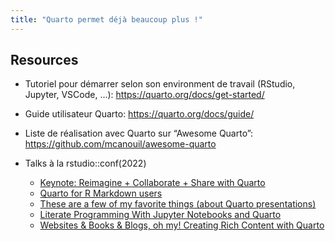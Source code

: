 ```yaml
---
title: "Quarto permet déjà beaucoup plus !"
---
```


## Resources

-   Tutoriel pour démarrer selon son environment de travail (RStudio, Jupyter, VSCode, ...): <https://quarto.org/docs/get-started/>

-   Guide utilisateur Quarto: <https://quarto.org/docs/guide/>

-   Liste de réalisation avec Quarto sur "Awesome Quarto": <https://github.com/mcanouil/awesome-quarto>

-   Talks à la rstudio::conf(2022)

    -   [Keynote: Reimagine + Collaborate + Share with Quarto](https://www.rstudio.com/conference/2022/keynotes/collaborate-with-quarto/)
    -   [Quarto for R Markdown users](https://www.rstudio.com/conference/2022/talks/quarto-for-rmarkdown-users/)
    -   [These are a few of my favorite things (about Quarto presentations)](https://www.rstudio.com/conference/2022/talks/my-favorite-things-quarto-presentations/)
    -   [Literate Programming With Jupyter Notebooks and Quarto](https://www.rstudio.com/conference/2022/talks/literate-programming-quarto/)
    -   [Websites & Books & Blogs, oh my! Creating Rich Content with Quarto](https://www.rstudio.com/conference/2022/talks/sessions/quarto-deep-dive/websites-books-blogs-quarto/)

